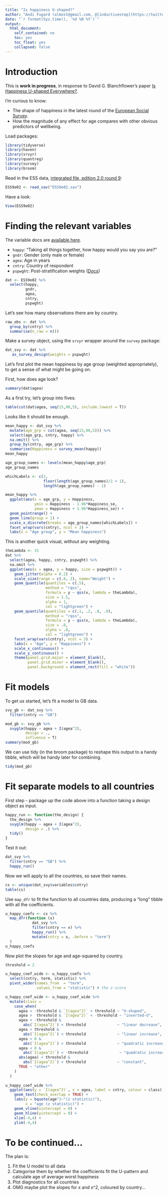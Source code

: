 ```yaml
---
title: "Is happiness U-shaped?"
author: "Andi Fugard (almost@gmail.com, @[inductivestep](https://twitter.com/InductiveStep))"
date: "`r format(Sys.time(), '%d %B %Y')`"
output:
  html_document:
    self_contained: no
    toc: yes
    toc_float: yes
    collapsed: false
---
```


# Introduction

This is **work in progress**, in response to David G. Blanchflower's paper [Is Happiness U-shaped Everywhere?](https://www.nber.org/papers/w26641).

I'm curious to know:

* The shape of happiness in the latest round of the [European Social Survey](https://www.europeansocialsurvey.org/).
* How the magnitude of any effect for age compares with other obvious predictors of wellbeing.
  
Load packages:

```r
library(tidyverse)
library(haven)
library(srvyr)
library(quantreg)
library(survey)
library(broom)
```

Read in the ESS data, [integrated file, edition 2.0 round 9](https://www.europeansocialsurvey.org/download.html?file=ESS9e02&c=&y=2018):

```r
ESS9e02 <- read_sav("ESS9e02.sav")
```

Have a look:

```r
View(ESS9e02)
```



# Finding the relevant variables

The variable docs are [available here](http://nesstar.ess.nsd.uib.no/webview/).

* `happy`: "Taking all things together, how happy would you say you are?"
* `gndr`: Gender (only male or female)
* `agea`: Age in years
* `cntry`: Country of respondent
* `pspwght`: Post-stratification weights ([Docs](https://www.europeansocialsurvey.org/docs/methodology/ESS_weighting_data_1.pdf))

```r
dat <- ESS9e02 %>%
  select(happy,
         gndr,
         agea,
         cntry,
         pspwght)
```

Let's see how many observations there are by country.

```r
raw_obs <- dat %>%
  group_by(cntry) %>%
  summarise(n_raw = n())
```

Make a survey object, using the `srvyr` wrapper around the `survey` package:

```r
dat_svy <- dat %>%
   as_survey_design(weights = pspwght)
```



Let's first plot the mean happiness by age group (weighted appropriately), to get a sense of what might be going on.

First, how does age look?

```r
summary(dat$agea)
```

As a first try, let's group into fives:

```r
table(cut(dat$agea, seq(15,90,5), include.lowest = T))
```
Looks like it should be enough.




```r
mean_happy <- dat_svy %>%
  mutate(age_grp = cut(agea, seq(15,90,5))) %>%
  select(age_grp, cntry, happy) %>%
  na.omit() %>%
  group_by(cntry, age_grp) %>%
  summarise(Happiness = survey_mean(happy))
mean_happy
```


```r
age_group_names <- levels(mean_happy$age_grp)
age_group_names
```

```r
whichLabels <- c(2,
                 floor(length(age_group_names)/2 + 1),
                 length(age_group_names) - 1)

```


```r
mean_happy %>%
  ggplot(aes(x = age_grp, y = Happiness,
             ymin = Happiness - 1.96*Happiness_se,
             ymax = Happiness + 1.96*Happiness_se)) +
  geom_pointrange() +
  geom_line(group = 1) +
  scale_x_discrete(breaks = age_group_names[whichLabels]) +
  facet_wrap(vars(cntry), ncol = 3) +
  labs(x = "Age group", y = "Mean happiness")
```



This is another quick visual, without any weighting.

```r
theLambda <- 15
dat %>%
  select(agea, happy, cntry, pspwght) %>%
  na.omit %>%
  ggplot(aes(x = agea, y = happy, size = pspwght)) +
    geom_jitter(alpha = 0.2) + 
    scale_size(range = c(.8, 2), name="Weight") +
    geom_quantile(quantiles = c(.5),
                  method = "rqss",
                  formula = y ~ qss(x, lambda = theLambda),
                  size = 1.5,
                  alpha = 1,
                  col = "lightgreen") + 
    geom_quantile(quantiles = c(.1, .2, .8, .9),
                  method = "rqss",
                  formula = y ~ qss(x, lambda = theLambda),
                  size = .8,
                  alpha = .8,
                  col = "lightgreen") + 
    facet_wrap(vars(cntry), ncol = 3) +
    labs(x = "Age", y = "Happiness") +
    scale_x_continuous() + 
    scale_y_continuous() +
    theme(panel.grid.major = element_blank(),
          panel.grid.minor = element_blank(),
          panel.background = element_rect(fill = "white"))

```


# Fit models

To get us started, let's fit a model to GB data.

```r
svy_gb <- dat_svy %>%
  filter(cntry == "GB")

mod_gb <- svy_gb %>%
  svyglm(happy ~ agea + I(agea^2),
         design = .,
         influence = T)
summary(mod_gb)
```

We can use tidy (in the broom package) to reshape this output to a handy tibble, which will be handy later for combining.

```r
tidy(mod_gb)
```



# Fit separate models to all countries

First step - package up the code above into a function taking a design object as input.

```r
happy_run <- function(the_design) {
  the_design %>%
  svyglm(happy ~ agea + I(agea^2),
         design = .) %>%
  tidy()
}
```

Test it out:

```r
dat_svy %>%
  filter(cntry == "GB") %>%
  happy_run()
```

Now we will apply to all the countries, so save their names.

```r
cs <- unique(dat_svy$variables$cntry)
table(cs)
```
Use `map_dfr` to fit the function to all countries data, producing a "long" tibble with all the coefficients.

```r
u_happy_coefs <- cs %>%
  map_dfr(function (x) 
            dat_svy %>%
            filter(cntry == x) %>%
            happy_run() %>%
            mutate(cntry = x, .before = "term")
  )
u_happy_coefs
```

Now plot the slopes for age and age-squared by country.

```r
threshold = 2

u_happy_coef_wide <- u_happy_coefs %>%
  select(cntry, term, statistic) %>%
  pivot_wider(names_from  = "term",
              values_from = "statistic") # the z-score

u_happy_coef_wide <- u_happy_coef_wide %>%
  mutate(class =
    case_when(
      agea < -threshold & `I(agea^2)` > threshold ~ "U-shaped",
      agea >  threshold & `I(agea^2)` < -threshold ~ "inverted-U",
      agea < -threshold &
        abs(`I(agea^2)`) < threshold              ~ "linear decrease",
      agea > threshold &
        abs(`I(agea^2)`) < threshold              ~ "linear increase",
      agea > 0 &
        abs(`I(agea^2)`) > threshold              ~ "quadratic increase",
      agea < 0 &
        abs(`I(agea^2)`) < -threshold              ~ "quadratic increase",
      abs(agea) < threshold & 
        abs(`I(agea^2)`) < threshold              ~ "constant",
      TRUE ~ "other"
    )
  )
    
u_happy_coef_wide %>%
  ggplot(aes(y = `I(agea^2)`, x = agea, label = cntry, colour = class)) +
    geom_text(check_overlap = TRUE) +
    labs(y = bquote(age^2~"(z statistic)"),
         x = "age (z statistic)") +
    geom_vline(xintercept = 0) +
    geom_hline(yintercept = 0) +  
    xlim(-4,4) +
    ylim(-4,4)
```




# To be continued...

The plan is:

1. Fit the U model to all data
2. Categorise them by whether the coefficients fit the U-pattern and calculate age of average worst happiness
3. Plot diagnostics for all countries
4. OMG maybe plot the slopes for x and x^2, coloured by country...



